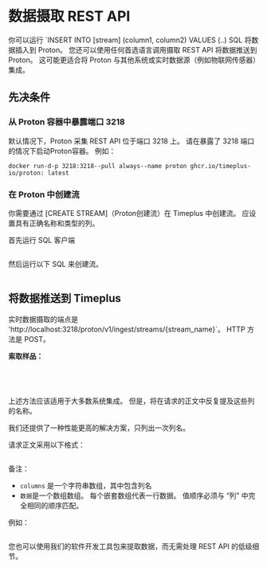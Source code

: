 # 数据摄取 REST API


你可以运行 \`INSERT INTO [stream] (column1, column2) VALUES (..) SQL 将数据插入到 Proton。 您还可以使用任何首选语言调用摄取 REST API 将数据推送到 Proton。 这可能更适合将 Proton 与其他系统或实时数据源（例如物联网传感器）集成。

## 先决条件

### 从 Proton 容器中暴露端口 3218

默认情况下，Proton 采集 REST API 位于端口 3218 上。 请在暴露了 3218 端口的情况下启动Proton容器。 例如：

```shell
docker run-d-p 3218:3218--pull always--name proton ghcr.io/timeplus-io/proton: latest 
```

### 在 Proton 中创建流

你需要通过 [CREATE STREAM]（Proton创建流）在 Timeplus 中创建流。 应设置具有正确名称和类型的列。

首先运行 SQL 客户端

```shell

```

然后运行以下 SQL 来创建流。

```sql

```

## 将数据推送到 Timeplus

实时数据摄取的端点是 'http://localhost:3218/proton/v1/ingest/streams/{stream_name}\`。 HTTP 方法是 POST。

**索取样品：**

<Tabs defaultValue="curl">
<TabItem value="js" label="Node.js" default>

```js

```

</TabItem>
  <TabItem value="curl" label="curl">

```bash

```

</TabItem>
  <TabItem value="py" label="Python">

```python

```

</TabItem>
  <TabItem value="java" label="Java">

```java

```

</TabItem>
</Tabs>
上述方法应该适用于大多数系统集成。 但是，将在请求的正文中反复提及这些列的名称。

我们还提供了一种性能更高的解决方案，只列出一次列名。

请求正文采用以下格式：

```json

```

备注：

- `columns` 是一个字符串数组，其中包含列名
- `数据`是一个数组数组。 每个嵌套数组代表一行数据。 值顺序必须与 “列” 中完全相同的顺序匹配。

例如：

```json

```

您也可以使用我们的软件开发工具包来提取数据，而无需处理 REST API 的低级细节。
